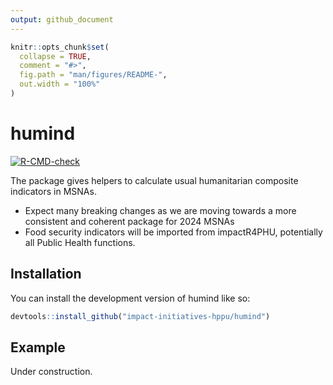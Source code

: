 ```yaml
---
output: github_document
---
```


<!-- README.md is generated from README.Rmd. Please edit that file -->

```r
knitr::opts_chunk$set(
  collapse = TRUE,
  comment = "#>",
  fig.path = "man/figures/README-",
  out.width = "100%"
)
```

# humind

<!-- badges: start -->
[![R-CMD-check](https://github.com/impact-initiatives-hppu/humind/actions/workflows/R-CMD-check.yaml/badge.svg)](https://github.com/impact-initiatives-hppu/humind/actions/workflows/R-CMD-check.yaml)
<!-- badges: end -->

The package gives helpers to calculate usual humanitarian composite indicators in MSNAs.

* Expect many breaking changes as we are moving towards a more consistent and coherent package for 2024 MSNAs
* Food security indicators will be imported from impactR4PHU, potentially all Public Health functions.

## Installation

You can install the development version of humind like so:

``` r
devtools::install_github("impact-initiatives-hppu/humind")
```

## Example

Under construction.
